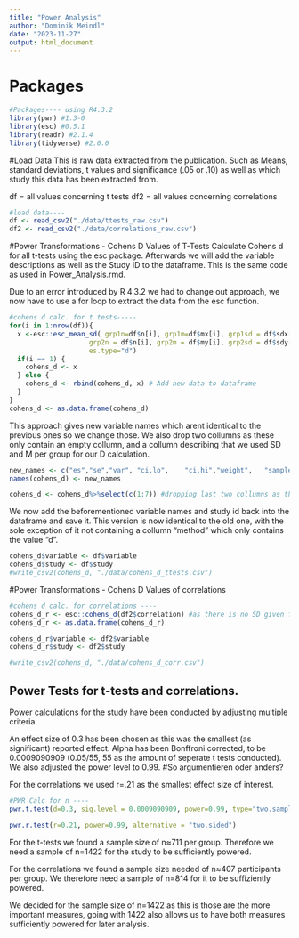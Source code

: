```yaml
---
title: "Power Analysis"
author: "Dominik Meindl"
date: "2023-11-27"
output: html_document
---
```


# Packages
```r
#Packages---- using R4.3.2
library(pwr) #1.3-0
library(esc) #0.5.1
library(readr) #2.1.4
library(tidyverse) #2.0.0
```

#Load Data
This is raw data extracted from the publication. Such as Means, standard deviations, t values and significance (.05 or .10) as well as which study this data has been extracted from.

df = all values concerning t tests
df2 = all values concerning correlations

```r
#load data----
df <- read_csv2("./data/ttests_raw.csv")
df2 <- read_csv2("./data/correlations_raw.csv")
```

#Power Transformations - Cohens D Values of T-Tests
Calculate Cohens d for all t-tests using the esc package.
Afterwards we will add the variable descriptions as well as the Study ID to the dataframe. 
This is the same code as used in Power_Analysis.rmd.

Due to an error introduced by R 4.3.2 we had to change out approach, we now have to use a for loop to extract the data from the esc function.

```r
#cohens d calc. for t tests-----
for(i in 1:nrow(df)){
  x <-esc::esc_mean_sd( grp1n=df$n[i], grp1m=df$mx[i], grp1sd = df$sdx[i], 
                    grp2n = df$n[i], grp2m = df$my[i], grp2sd = df$sdy[i],
                    es.type="d")
  if(i == 1) {
    cohens_d <- x
  } else {
    cohens_d <- rbind(cohens_d, x) # Add new data to dataframe
  }
}
cohens_d <- as.data.frame(cohens_d)
```

This approach gives new variable names which arent identical to the previous ones so we change those.
We also drop two collumns as these only contain an empty collumn, and a collumn describing that we used SD and M per group for our D calculation.

```r
new_names <- c("es","se","var",	"ci.lo",	"ci.hi","weight",	"sample.size","measure")
names(cohens_d) <- new_names

cohens_d <- cohens_d%>%select(c(1:7)) #dropping last two collumns as these are irrelevant
```

We now add the beforementioned variable names and study id back into the dataframe and save it.
This version is now identical to the old one, with the sole exception of it not containing a collumn "method" which only contains the value "d".

```r
cohens_d$variable <- df$variable
cohens_d$study <- df$study
#write_csv2(cohens_d, "./data/cohens_d_ttests.csv")
```

#Power Transformations - Cohens D Values of correlations
```r
#cohens d calc. for correlations ----
cohens_d_r <- esc::cohens_d(df2$correlation) #as there is no SD given for the variables (check with LEO to see if im not misinterpreting something here)
cohens_d_r <- as.data.frame(cohens_d_r)

cohens_d_r$variable <- df2$variable
cohens_d_r$study <- df2$study

#write_csv2(cohens_d, "./data/cohens_d_corr.csv") 
```

## Power Tests for t-tests and correlations.
Power calculations for the study have been conducted by adjusting multiple criteria.

An effect size of 0.3 has been chosen as this was the smallest (as significant) reported effect. 
Alpha has been Bonffroni corrected, to be 0.0009090909 (0.05/55, 55 as the amount of seperate t tests conducted).
We also adjusted the power level to 0.99. #So argumentieren oder anders?

For the correlations we used r=.21 as the smallest effect size of interest. 

```r
#PWR Calc for n ----
pwr.t.test(d=0.3, sig.level = 0.0009090909, power=0.99, type="two.sample", )

pwr.r.test(r=0.21, power=0.99, alternative = "two.sided")
```

For the t-tests we found a sample size of n≈711 per group. Therefore we need a sample of n=1422 for the study to be sufficiently powered.

For the correlations we found a sample size needed of n≈407 participants per group. We therefore need a sample of n=814 for it to be suffiziently powered.

We decided for the sample size of n=1422 as this is those are the more important measures, going with 1422 also allows us to have both measures sufficiently powered for later analysis.
